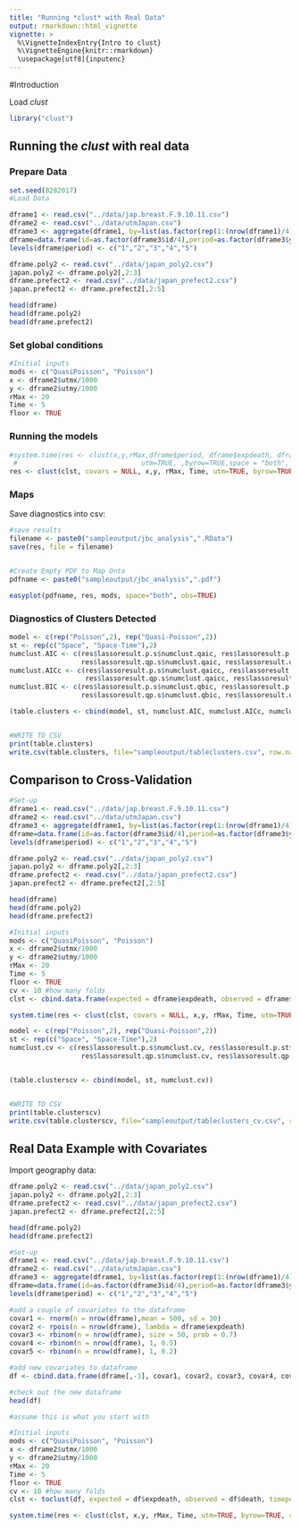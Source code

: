 ---
title: "Running *clust* with Real Data"
output: rmarkdown::html_vignette
vignette: >
  %\VignetteIndexEntry{Intro to clust}
  %\VignetteEngine{knitr::rmarkdown}
  \usepackage[utf8]{inputenc}
---

#Introduction

Load *clust*

```{r, message=FALSE, warning=FALSE}
library("clust")
```


## Running the _clust_ with real data

### Prepare Data


```{r}
set.seed(8282017)
#Load Data

dframe1 <- read.csv("../data/jap.breast.F.9.10.11.csv")
dframe2 <- read.csv("../data/utmJapan.csv")
dframe3 <- aggregate(dframe1, by=list(as.factor(rep(1:(nrow(dframe1)/4),each=4))), FUN="sum")
dframe=data.frame(id=as.factor(dframe3$id/4),period=as.factor(dframe3$year),death=dframe3$death,expdeath=dframe3$expdeath)
levels(dframe$period) <- c("1","2","3","4","5")

dframe.poly2 <- read.csv("../data/japan_poly2.csv")
japan.poly2 <- dframe.poly2[,2:3]
dframe.prefect2 <- read.csv("../data/japan_prefect2.csv")
japan.prefect2 <- dframe.prefect2[,2:5]

head(dframe)
head(dframe.poly2)
head(dframe.prefect2)


```

### Set global conditions

```{r}
#Initial inputs
mods <- c("QuasiPoisson", "Poisson")
x <- dframe2$utmx/1000
y <- dframe2$utmy/1000
rMax <- 20 
Time <- 5
floor <- TRUE


```


### Running the models

```{r}
#system.time(res <- clust(x,y,rMax,dframe$period, dframe$expdeath, dframe$death, Time,
 #                               utm=TRUE, ,byrow=TRUE,space = "both", floor=TRUE))
res <- clust(clst, covars = NULL, x,y, rMax, Time, utm=TRUE, byrow=TRUE, space="both", floor=TRUE, cv=TRUE)

```

### Maps

Save diagnostics into csv:

```{r}
#save results
filename <- paste0("sampleoutput/jbc_analysis",".RData")
save(res, file = filename)


#Create Empty PDF to Map Onto
pdfname <- paste0("sampleoutput/jbc_analysis",".pdf")

easyplot(pdfname, res, mods, space="both", obs=TRUE)
```


### Diagnostics of Clusters Detected

```{r}

model <- c(rep("Poisson",2), rep("Quasi-Poisson",2))
st <- rep(c("Space", "Space-Time"),2)
numclust.AIC <- c(res$lassoresult.p.s$numclust.qaic, res$lassoresult.p.st$numclust.qaic, 
                  res$lassoresult.qp.s$numclust.qaic, res$lassoresult.qp.st$numclust.qaic)
numclust.AICc <- c(res$lassoresult.p.s$numclust.qaicc, res$lassoresult.p.st$numclust.qaicc, 
                   res$lassoresult.qp.s$numclust.qaicc, res$lassoresult.qp.st$numclust.qaicc)
numclust.BIC <- c(res$lassoresult.p.s$numclust.qbic, res$lassoresult.p.st$numclust.qbic, 
                  res$lassoresult.qp.s$numclust.qbic, res$lassoresult.qp.st$numclust.qbic)

(table.clusters <- cbind(model, st, numclust.AIC, numclust.AICc, numclust.BIC))


#WRITE TO CSV
print(table.clusters)
write.csv(table.clusters, file="sampleoutput/tableclusters.csv", row.names=TRUE)

```




## Comparison to Cross-Validation


```{r}
#Set-up
dframe1 <- read.csv("../data/jap.breast.F.9.10.11.csv")
dframe2 <- read.csv("../data/utmJapan.csv")
dframe3 <- aggregate(dframe1, by=list(as.factor(rep(1:(nrow(dframe1)/4),each=4))), FUN="sum")
dframe=data.frame(id=as.factor(dframe3$id/4),period=as.factor(dframe3$year),death=dframe3$death,expdeath=dframe3$expdeath)
levels(dframe$period) <- c("1","2","3","4","5")

dframe.poly2 <- read.csv("../data/japan_poly2.csv")
japan.poly2 <- dframe.poly2[,2:3]
dframe.prefect2 <- read.csv("../data/japan_prefect2.csv")
japan.prefect2 <- dframe.prefect2[,2:5]

head(dframe)
head(dframe.poly2)
head(dframe.prefect2)
```


```{r}
#Initial inputs
mods <- c("QuasiPoisson", "Poisson")
x <- dframe2$utmx/1000
y <- dframe2$utmy/1000
rMax <- 20 
Time <- 5
floor <- TRUE
cv <- 10 #how many folds
clst <- cbind.data.frame(expected = dframe$expdeath, observed = dframe$death,timeperiod = dframe$period)

system.time(res <- clust(clst, covars = NULL, x,y, rMax, Time, utm=TRUE, byrow=TRUE, space="both", floor, cv))


```

```{r}

model <- c(rep("Poisson",2), rep("Quasi-Poisson",2))
st <- rep(c("Space", "Space-Time"),2)
numclust.cv <- c(res$lassoresult.p.s$numclust.cv, res$lassoresult.p.st$numclust.cv, 
                  res$lassoresult.qp.s$numclust.cv, res$lassoresult.qp.st$numclust.cv)


(table.clusterscv <- cbind(model, st, numclust.cv))


#WRITE TO CSV
print(table.clusterscv)
write.csv(table.clusterscv, file="sampleoutput/tableclusters_cv.csv", row.names=TRUE)
```



## Real Data Example with Covariates

Import geography data:

```{r}

dframe.poly2 <- read.csv("../data/japan_poly2.csv")
japan.poly2 <- dframe.poly2[,2:3]
dframe.prefect2 <- read.csv("../data/japan_prefect2.csv")
japan.prefect2 <- dframe.prefect2[,2:5]

head(dframe.poly2)
head(dframe.prefect2)


```


```{r}
#Set-up
dframe1 <- read.csv("../data/jap.breast.F.9.10.11.csv")
dframe2 <- read.csv("../data/utmJapan.csv")
dframe3 <- aggregate(dframe1, by=list(as.factor(rep(1:(nrow(dframe1)/4),each=4))), FUN="sum")
dframe=data.frame(id=as.factor(dframe3$id/4),period=as.factor(dframe3$year),death=dframe3$death,expdeath=dframe3$expdeath)
levels(dframe$period) <- c("1","2","3","4","5")

#add a couple of covariates to the dataframe
covar1 <- rnorm(n = nrow(dframe),mean = 500, sd = 30)
covar2 <- rpois(n = nrow(dframe), lambda = dframe$expdeath)
covar3 <- rbinom(n = nrow(dframe), size = 50, prob = 0.7)
covar4 <- rbinom(n = nrow(dframe), 1, 0.5)
covar5 <- rbinom(n = nrow(dframe), 1, 0.2)

#add new covariates to dataframe
df <- cbind.data.frame(dframe[,-1], covar1, covar2, covar3, covar4, covar5)

#check out the new dataframe
head(df)

#assume this is what you start with
```


```{r}
#Initial inputs
mods <- c("QuasiPoisson", "Poisson")
x <- dframe2$utmx/1000
y <- dframe2$utmy/1000
rMax <- 20 
Time <- 5
floor <- TRUE
cv <- 10 #how many folds
clst <- toclust(df, expected = df$expdeath, observed = df$death, timeperiod = df$period, covars=TRUE)

system.time(res <- clust(clst, x,y, rMax, Time, utm=TRUE, byrow=TRUE, space="both", floor, cv))

```

